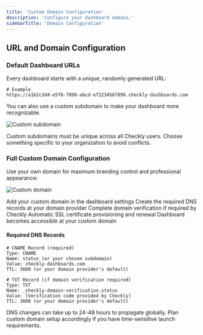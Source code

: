 ```yaml
---
title: 'Custom Domain Configuration'
description: 'Configure your dashboard domain.'
sidebarTitle: 'Domain Configuration'
---
```





## URL and Domain Configuration

### Default Dashboard URLs
Every dashboard starts with a unique, randomly generated URL:

```text
# Example
https://a1b2c3d4-e5f6-7890-abcd-ef1234567890.checkly-dashboards.com
```

You can also use a custom subdomain to make your dashboard more recognizable.

![Custom subdomain](/images/dashboard-custom-url.png)

<Note>
Custom subdomains must be unique across all Checkly users. Choose something specific to your organization to avoid conflicts.
</Note>

### Full Custom Domain Configuration
Use your own domain for maximum branding control and professional appearance:

![Custom domain](/images/dashboard-custom-domain.png)

<Steps>
<Step title="Domain Configuration">
Add your custom domain in the dashboard settings
</Step>

<Step title="DNS Setup">
Create the required DNS records at your domain provider
</Step>

<Step title="Domain Verification">
Complete domain verification if required by Checkly
</Step>

<Step title="SSL Certificate">
Automatic SSL certificate provisioning and renewal
</Step>

<Step title="Go Live">
Dashboard becomes accessible at your custom domain
</Step>
</Steps>

#### Required DNS Records

```text
# CNAME Record (required)
Type: CNAME
Name: status (or your chosen subdomain)
Value: checkly-dashboards.com
TTL: 3600 (or your domain provider's default)

# TXT Record (if domain verification required)
Type: TXT
Name: _checkly-domain-verification.status
Value: [Verification code provided by Checkly]
TTL: 3600 (or your domain provider's default)
```

<Warning>
DNS changes can take up to 24-48 hours to propagate globally. Plan custom domain setup accordingly if you have time-sensitive launch requirements.
</Warning>